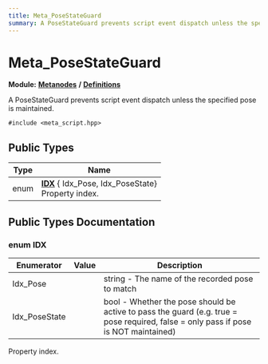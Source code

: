 ```yaml
---
title: Meta_PoseStateGuard
summary: A PoseStateGuard prevents script event dispatch unless the specified pose is maintained. 
---
```


# Meta_PoseStateGuard

**Module:** **[Metanodes](../../modules/metanodes/index.mdx)** **/** **[Definitions](../../modules/metanodes/definitions.mdx)**

A PoseStateGuard prevents script event dispatch unless the specified pose is maintained. 

`#include <meta_script.hpp>`

## Public Types

| Type           | Name           |
| -------------- | -------------- |
| enum| **[IDX](#enum-idx)** { Idx_Pose, Idx_PoseState}<br />Property index.  |

## Public Types Documentation

### enum IDX

| Enumerator | Value | Description |
| ---------- | ----- | ----------- |
| Idx_Pose | | string - The name of the recorded pose to match   |
| Idx_PoseState | | bool - Whether the pose should be active to pass the guard (e.g. true = pose required, false = only pass if pose is NOT maintained)   |

Property index. 
